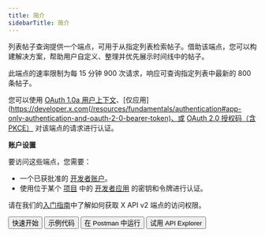 ```yaml
---
title: 简介
sidebarTitle: 简介
---
```



列表帖子查询提供一个端点，可用于从指定列表检索帖子。借助该端点，您可以构建解决方案，帮助用户自定义、整理并优先展示时间线中的帖子。

此端点的速率限制为每 15 分钟 900 次请求，响应可查询指定列表中最新的 800 条帖子。

您可以使用 [OAuth 1.0a 用户上下文](/zh/resources/fundamentals/authentication)、\[仅应用]\(https://developer.x.com(/resources/fundamentals/authentication#app-only-authentication-and-oauth-2-0-bearer-token)、或 [OAuth 2.0 授权码（含 PKCE）](zh/resources/fundamentals/authentication#oauth-2-0-authorization-code-flow-with-pkce-2) 对该端点的请求进行认证。

**账户设置**

要访问这些端点，您需要：

- 一个已获批准的 [开发者账户](https://developer.x.com/en/portal/petition/essential/basic-info)。
- 使用位于某个 [项目](/zh/resources/fundamentals/projects) 中的 [开发者应用](/zh/resources/fundamentals/developer-apps) 的密钥和令牌进行认证。

请在我们的[入门指南](/zh/x-api/getting-started/getting-access)中了解如何获取 X API v2 端点的访问权限。

<div className="flex space-x-2">
  <Button href="/zh/x-api/lists/list-tweets/quickstart">
    快速开始
  </Button>

  <Button href="https://github.com/xdevplatform/Twitter-API-v2-sample-code">
    示例代码
  </Button>

  <Button href="https://developer.x.com/apitools/api?endpoint=%2F2%2Flists%2F%7Bid%7D%2Ftweets&method=get">
    在 Postman 中运行
  </Button>

  <Button href="">
    试用 API Explorer
  </Button>
</div>
